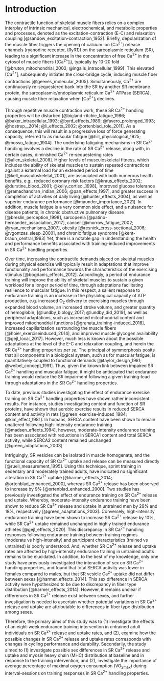 # Introduction

The contractile function of skeletal muscle fibers relies on a complex interplay of intrinsic mechanical, electrochemical, and metabolic properties and processes, denoted as the excitation-contraction (E-C) and relaxation coupling [@sandow_excitation-contraction_1952]. Briefly, depolarization of the muscle fiber triggers the opening of calcium ion (Ca^2+^) release channels (ryanodine receptor, (RyR1)) on the sarcoplasmic reticulum (SR), leading to a significant increase in the concentration of free Ca^2+^ in the cytosol of muscle fibers ([Ca^2+^]~i~), typically by 10-20 fold [@bruton_mitochondrial_2003; @ingalls_intracellular_1999]. This elevated [Ca^2+^]~i~ subsequently initiates the cross-bridge cycle, inducing muscle fiber contractions [@geeves_molecular_2005]. Simultaneously, Ca^2+^ are continuously re-sequestered back into the SR by another SR membrane protein, the sarcoplasmic/endoplasmic reticulum Ca^2+^ ATPase (SERCA), causing muscle fiber relaxation when [Ca^2+^]~i~ declines. 

Through repetitive muscle contraction work, these SR Ca^2+^ handling properties will be disturbed [@bigland-ritchie_fatigue_1986; @baker_intracellular_1993; @byrd_effects_1989; @favero_prolonged_1993; @hostrup__2014; @li_effects_2002; @ortenblad_role_2011]. As a consequence, this will result in a progressive loss of force generating capacity, referred to as muscular fatigue [@hill_physiological_1925; @mosso_fatigue_1904]. The underlying fatiguing mechanisms in SR Ca^2+^ handling involves a decline in the rate of SR Ca^2+^ release, along with, in certain cases, diminished Ca^2+^ re-sequestering rates [@allen_skeletal_2008]. Higher levels of musculoskeletal fitness, which includes the ability of skeletal muscles to sustain repeated contractions against a external load for an extended period of time [@kell_musculoskeletal_2001], are associated with both numerous health benefits, e.g., reduced coronary risk factors [@kraus_effects_2002; @durstine_blood_2001; @kelly_cortisol_1998], improved glucose tolerance [@ramachandran_indian_2006; @pan_effects_1997], and greater success in completion of activities of daily living [@hunter_effects_2004], as well as superior endurance performance [@maunder_importance_2021]. In addition, muscle fatigue is a very common side effect, and a nuisance for disease patients, in chronic obstructive pulmonary disease [@breslin_perception_1998], sarcopenia [@patino-hernandez_association_2017], cancer [@morrow_fatigue_2002; @ryan_mechanisms_2007], obesity [@resnick_cross-sectional_2006; @vgontzas_sleep_2000], and chronic fatigue syndrome [@kent-braun_central_1993] Yet, there is a notable gap in understanding the health and performance benefits associated with training-induced improvements in SR Ca^2+^ handling properties.     

Over time, increasing the contractile demands placed on skeletal muscles during physical exercise will typically result in adaptations that improve functionality and performance towards the characteristics of the exercising stimulus [@bogdanis_effects_2012]. Accordingly, a period of endurance training will improve the ability of skeletal muscles to sustain a given workload for a longer period of time, through adaptations facilitating resilience to muscular fatigue. In this respect, a salient response to endurance training is an increase in the physiological capacity of ATP production, e.g. increased O~2~ delivery to exercising muscles through expanded blood volume, an increased stroke volume, and greater quantity of hemoglobin, [@lundby_biology_2017; @lundby_did_2019], as well as peripheral adaptations, such as increased mitochondrial content and improved mitochondrial functions [@granata_training-induced_2018], increased capillarization surrounding the muscle fibers [@hoier_exerciseinduced_2014], and improved muscle glycogen availability [@gejl_local_2017]. However, much less is known about the possible adaptations at the level of the E-C and relaxation coupling, and herein the SR Ca^2+^ handling properties *per se*. The principal of symmorphosis posits that all components in a biological system, such as for muscular fatigue, is quantitatively coupled to functional demands [@taylor_design_1981; @weibel_concept_1991]. Thus, given the known link between impaired SR Ca^2+^ handling and muscular fatigue, it might be anticipated that endurance training would reduce the SR impairment following a given training-load through adaptations in the SR Ca^2+^ handling properties. 

To date, previous studies investigating the effect of endurance exercise training on SR Ca^2+^ handling properties have shown rather inconsistent results. For instance, studies investigating content and function of SR proteins, have shown that aerobic exercise results in reduced SERCA content and activity in rats [@green_exercise-induced_1984; @kim_effect_1981]. In humans, SERCA content have been shown to remain unaltered following high-intensity endurance training [@madsen_effects_1994], however, moderate-intensity endurance training has been associated with reductions in SERCA1 content and total SERCA activity, while SERCA2 content remained unchanged [@green_adaptations_2003].

Intriguingly, SR vesicles can be isolated in muscle homogenate, and the functional capacity of SR Ca^2+^ uptake and release can be measured directly [@ruell_measurement_1995]. Using this technique, sprint training in sedentary and moderately trained adults, have indicated no significant alteration in SR Ca^2+^ uptake [@harmer_effects_2014; @ortenblad_enhanced_2000], whereas SR Ca^2+^ release has been observed to increase by 9% [@ortenblad_enhanced_2000]. Two studies has previously investigated the effect of endurance training on SR Ca^2+^ release and uptake. Whereby, moderate-intensity endurance training have been shown to reduce SR Ca^2+^ release and uptake in untrained men by 26% and 18%, respectively [@green_adaptations_2003]. Conversely, high-intensity endurance training have been shown to increase SR Ca^2+^ release by 10%, while SR Ca^2+^ uptake remained unchanged in highly trained endurance athletes [@gejl_effects_2020]. This discrepancy in SR Ca^2+^ handling responses following endurance training between training regimes (moderate vs high-intensity) and participant characteristics (trained vs untrained) is poorly understood. And, whether SR Ca^2+^ release and uptake rates are affected by high-intensity endurance training in untrained adults remains to be elucidated. In addition, to the best of my knowledge, only one study have previously investigated the interaction of sex on SR Ca^2+^ handling properties, and found that total SERCA activity was lower in females compared to males, but that SR vesicle Ca^2+^ uptake did not differ between sexes [@harmer_effects_2014]. This sex difference in SERCA activity were hypothesized to be due to discrepancy in fiber type distribution [@harmer_effects_2014]. However, it remains unclear if differences in SR Ca^2+^ release exist between sexes, and further investigation is needed to ascertain whether potential variations in SR Ca^2+^ release and uptake are attributable to differences in fiber type distribution among sexes.


Therefore, the primary aims of this study was to (1) investigate the effects of an eight-week endurance training intervention in untrained adult individuals on SR Ca^2+^ release and uptake rates, and (2), examine how the possible changes in SR Ca^2+^ release and uptake rates corresponds with changes in cycling performance and durability. Secondarily, the study aimed to (1) investigate possible sex differences in SR Ca^2+^ release and uptake and myosin heavy chain (MHC) distribution at baseline and in response to the training intervention, and (2), investigate the importance of average percentage of maximal oxygen consumption (VO~2max~) during interval-sessions on training responses in SR Ca^2+^ handling properties.
